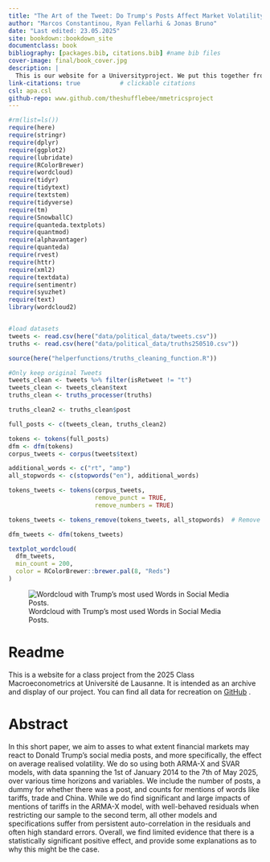 ```yaml
---
title: "The Art of the Tweet: Do Trump's Posts Affect Market Volatility?"
author: "Marcos Constantinou, Ryan Fellarhi & Jonas Bruno"
date: "Last edited: 23.05.2025"
site: bookdown::bookdown_site
documentclass: book
bibliography: [packages.bib, citations.bib] #name bib files
cover-image: final/book_cover.jpg
description: |
  This is our website for a Universityproject. We put this together from a basic bookdown example so there might be some stuff in here from that.
link-citations: true           # clickable citations
csl: apa.csl
github-repo: www.github.com/theshufflebee/mmetricsproject
---
```


```r
#rm(list=ls())
require(here)
require(stringr)
require(dplyr)
require(ggplot2)
require(lubridate)
require(RColorBrewer)
require(wordcloud)
require(tidyr)
require(tidytext)
require(textstem)
require(tidyverse)
require(tm)
require(SnowballC)
require(quanteda.textplots)
require(quantmod)
require(alphavantager)
require(quanteda)
require(rvest)
require(httr)
require(xml2)
require(textdata)
require(sentimentr)
require(syuzhet)
require(text)
library(wordcloud2)


#load datasets
tweets <- read.csv(here("data/political_data/tweets.csv"))
truths <- read.csv(here("data/political_data/truths250510.csv"))

source(here("helperfunctions/truths_cleaning_function.R"))
```

```r
#Only keep original Tweets
tweets_clean <- tweets %>% filter(isRetweet != "t")
tweets_clean <- tweets_clean$text
truths_clean <- truths_processer(truths)

truths_clean2 <- truths_clean$post

full_posts <- c(tweets_clean, truths_clean2)

tokens <- tokens(full_posts)
dfm <- dfm(tokens)
corpus_tweets <- corpus(tweets$text)

additional_words <- c("rt", "amp")
all_stopwords <- c(stopwords("en"), additional_words)

tokens_tweets <- tokens(corpus_tweets,  
                        remove_punct = TRUE, 
                        remove_numbers = TRUE)

tokens_tweets <- tokens_remove(tokens_tweets, all_stopwords)  # Remove stopwords

dfm_tweets <- dfm(tokens_tweets)
```

```r
textplot_wordcloud(
  dfm_tweets,
  min_count = 200,
  color = RColorBrewer::brewer.pal(8, "Reds")
)

```

![Wordcloud with Trump's most used Words in Social Media Posts.](book_cover.jpg)

# Readme {.unnumbered}

This is a website for a class project from the 2025 Class Macroeconometrics at Université de Lausanne. It is intended as an archive and display of our project. You can find all data for recreation on [GitHub](https://www.github.com/theshufflebee/mmetricsproject) .

# Abstract {.unnumbered}

In this short paper, we aim to asses to what extent financial markets may react to Donald Trump’s social media posts, and more specifically, the effect on average realised volatility. We do so using both ARMA-X and SVAR models, with data spanning the 1st of January 2014 to the 7th of May 2025, over various time horizons and variables. We include the number of posts, a dummy for whether there was a post, and counts for mentions of words like tariffs, trade and China. While we do find significant and large impacts of mentions of tariffs in the ARMA-X model, with well-behaved residuals when restricting our sample to the second term, all other models and specifications suffer from persistent auto-correlation in the residuals and often high standard errors. Overall, we find limited evidence that there is a statistically significant positive effect, and provide some explanations as to why this might be the case.
